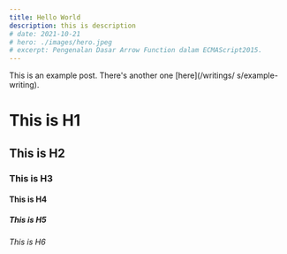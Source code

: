 ```yaml
---
title: Hello World
description: this is description
# date: 2021-10-21
# hero: ./images/hero.jpeg
# excerpt: Pengenalan Dasar Arrow Function dalam ECMAScript2015.
---
```



This is an example post. There's another one [here](/writings/
s/example-writing).

# This is H1

## This is H2

### This is H3

#### This is H4

##### This is H5

###### This is H6

<div>
  <HeroWithQuote quote='✨ Cello World ✨' />
</div>
